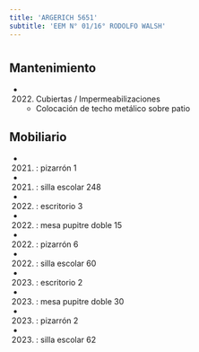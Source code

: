 ```yaml
---
title: 'ARGERICH 5651'
subtitle: 'EEM N° 01/16° RODOLFO WALSH'
---
```


#


## Mantenimiento

*  (2022) Cubiertas / Impermeabilizaciones 
    + Colocación de techo metálico sobre patio


## Mobiliario

*  (2021) : pizarrón 1 

*  (2021) : silla escolar 248 

*  (2022) : escritorio 3 

*  (2022) : mesa pupitre doble 15 

*  (2022) : pizarrón 6 

*  (2022) : silla escolar 60 

*  (2023) : escritorio 2 

*  (2023) : mesa pupitre doble 30 

*  (2023) : pizarrón 2 

*  (2023) : silla escolar 62 






